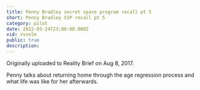 ```yaml
---
title: Penny Bradley secret space program recall pt 5
short: Penny Bradley SSP recall pt 5
category: pilot
date: 2022-03-24T23:00:00.000Z
vid: vvvolm
public: true
description:
---
```

Originally uploaded to Reality Brief on Aug 8, 2017.

Penny talks about returning home through the age regression process and what life was like for her afterwards.
